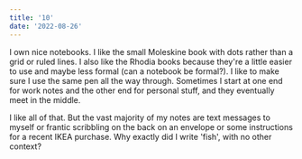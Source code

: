 ```yaml
---
title: '10'
date: '2022-08-26'
---
```


I own nice notebooks. I like the small Moleskine book with dots rather than a grid or ruled lines. I also like the Rhodia books because they're a little easier to use and maybe less formal (can a notebook be formal?). I like to make sure I use the same pen all the way through. Sometimes I start at one end for work notes and the other end for personal stuff, and they eventually meet in the middle.

I like all of that. But the vast majority of my notes are text messages to myself or frantic scribbling on the back on an envelope or some instructions for a recent IKEA purchase. Why exactly did I write 'fish', with no other context?
